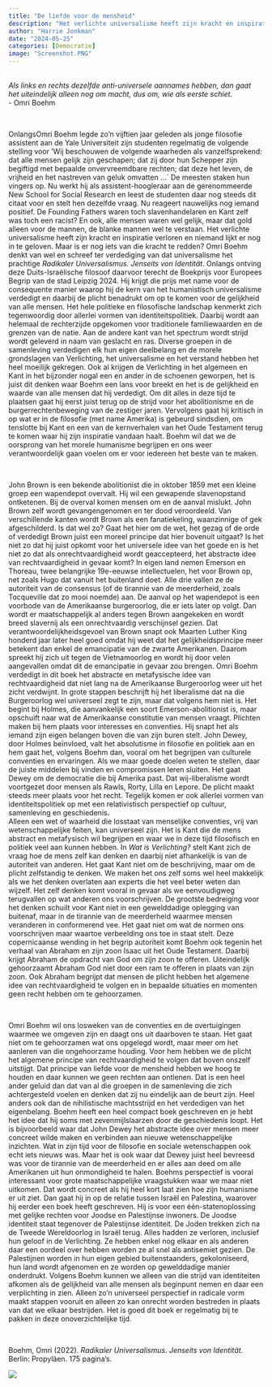 ```yaml
---
title: "De liefde voor de mensheid"
description: "Het verlichte universalisme heeft zijn kracht en inspiratie verloren en niemand lijkt er nog in te geloven. Maar is er nog iets van die kracht te redden? Omri Boehm denkt van wel en schreef ter verdediging van dat universalisme het prachtige *Radikaler Universalismus. Jenseits von Identität*."
author: "Harrie Jonkman"
date: "2024-05-25"
categories: [Democratie]
image: "Screenshot.PNG"
---
```


<br> *Als links en rechts dezelfde anti-universele aannames hebben, dan gaat het uiteindelijk alleen nog om macht, dus om, wie als eerste schiet.*\
- Omri Boehm

<br>

OnlangsOmri Boehm legde zo’n vijftien jaar geleden als jonge filosofie assistent aan de Yale Universiteit zijn studenten regelmatig de volgende stelling voor ‘Wij beschouwen de volgende waarheden als vanzelfsprekend: dat alle mensen gelijk zijn geschapen; dat zij door hun Schepper zijn begiftigd met bepaalde onvervreemdbare rechten; dat deze het leven, de vrijheid en het nastreven van geluk omvatten ...` De meesten staken hun vingers op. Nu werkt hij als assistent-hoogleraar aan de gerenommeerde New School for Social Research en leest de studenten daar nog steeds dit citaat voor en stelt hen dezelfde vraag. Nu reageert nauwelijks nog iemand positief. De Founding Fathers waren toch slavenhandelaren en Kant zelf was toch een racist? En ook, alle mensen waren wel gelijk, maar dat gold alleen voor de mannen, de blanke mannen wel te verstaan. Het verlichte universalisme heeft zijn kracht en inspiratie verloren en niemand lijkt er nog in te geloven. Maar is er nog iets van die kracht te redden? Omri Boehm denkt van wel en schreef ter verdediging van dat universalisme het prachtige *Radikaler Universalismus. Jenseits von Identität*. Onlangs ontving deze Duits-Israëlische filosoof daarvoor terecht de Boekprijs voor Europees Begrip van de stad Leipzig 2024. Hij krijgt die prijs met name voor de consequente manier waarop hij de kern van het humanistisch universalisme verdedigt en daarbij de plicht benadrukt om op te komen voor de gelijkheid van alle mensen. 
  Het hele politieke en filosofische landschap kenmerkt zich tegenwoordig door allerlei vormen van identiteitspolitiek. Daarbij wordt aan helemaal de rechterzijde opgekomen voor traditionele familiewaarden en de grenzen van de natie. Aan de andere kant van het spectrum wordt strijd wordt geleverd in naam van geslacht en ras. Diverse groepen in de samenleving verdedigen elk hun eigen deelbelang en de morele grondslagen van Verlichting, het universalisme en het verstand hebben het heel moeilijk gekregen. Ook al krijgen de Verlichting in het algemeen en Kant in het bijzonder nogal een en ander in de schoenen geworpen, het is juist dit denken waar Boehm een lans voor breekt en het is de gelijkheid en waarde van alle mensen dat hij verdedigt. Om dit alles in deze tijd te plaatsen gaat hij eerst juist terug op de strijd voor het abolitionisme en de burgerrechtenbeweging van de zestiger jaren. Vervolgens gaat hij kritisch in op wat er in de filosofie (met name Amerika) is gebeurd sindsdien, om tenslotte bij Kant en een van de kernverhalen van het Oude Testament terug te komen waar hij zijn inspiratie vandaan haalt. Boehm wil dat we de oorsprong van het morele humanisme begrijpen en ons weer verantwoordelijk gaan voelen om er voor iedereen het beste van te maken. 

<br>

John Brown is een bekende abolitionist die in oktober 1859 met een kleine groep een wapendepot overvalt. Hij wil een gewapende slavenopstand ontketenen. Bij de overval komen mensen om en de aanval mislukt. John Brown zelf wordt gevangengenomen en ter dood veroordeeld. Van verschillende kanten wordt Brown als een fanatiekeling, waanzinnige of gek afgeschilderd. Is dat wel zo? Gaat het hier om de wet, het gezag of de orde of verdedigt Brown juist een moreel principe dat hier bovenuit uitgaat? Is het niet zo dat hij juist opkomt voor het universele idee van het goede en is het niet zo dat als onrechtvaardigheid wordt geaccepteerd, het abstracte idee van rechtvaardigheid in gevaar komt? In eigen land nemen Emerson en Thoreau, twee belangrijke 19e-eeuwse intellectuelen, het voor Brown op, net zoals Hugo dat vanuit het buitenland doet. Alle drie vallen ze de autoriteit van de consensus (of de tirannie van de meerderheid, zoals Tocqueville dat zo mooi noemde) aan. De aanval op het wapendepot is een voorbode van de Amerikaanse burgeroorlog, die er iets later op volgt. Dan wordt er maatschappelijk al anders tegen Brown aangekeken en wordt breed slavernij als een onrechtvaardig verschijnsel gezien. Dat verantwoordelijkheidsgevoel van Brown snapt ook Maarten Luther King honderd jaar later heel goed omdat hij weet dat het gelijkheidsprincipe meer betekent dan enkel de emancipatie van de zwarte Amerikanen. Daarom spreekt hij zich uit tegen de Vietnamoorlog en wordt hij door velen aangevallen omdat dit de emancipatie in gevaar zou brengen. 
  Omri Boehm verdedigt in dit boek het abstracte en metafysische idee van rechtvaardigheid dat niet lang na de Amerikaanse Burgeroorlog weer uit het zicht verdwijnt. In grote stappen beschrijft hij het liberalisme dat na die Burgeroorlog wel universeel zegt te zijn, maar dat volgens hem niet is. Het begint bij Holmes, die aanvankelijk een soort Emerson-abolitionist is, maar opschuift naar wat de Amerikaanse constitutie van mensen vraagt. Plichten maken bij hem plaats voor interesses en conventies. Hij snapt het als iemand zijn eigen belangen boven die van zijn buren stelt. John Dewey, door Holmes beïnvloed, valt het absolutisme in filosofie en politiek aan en hem gaat het, volgens Boehm dan, vooral om het begrijpen van culturele conventies en ervaringen. Als we maar goede doelen weten te stellen, daar de juiste middelen bij vinden en compromissen leren sluiten. Het gaat Dewey om de democratie die bij Amerika past. Dat wij-liberalisme wordt voortgezet door mensen als Rawls, Rorty, Lilla en Lepore. De plicht maakt steeds meer plaats voor het recht. Tegelijk komen er ook allerlei vormen van identiteitspolitiek op met een relativistisch perspectief op cultuur, samenleving en geschiedenis.  
  Alleen een wet of waarheid die losstaat van menselijke conventies, vrij van wetenschappelijke feiten, kan universeel zijn. Het is Kant die de mens abstract en metafysisch wil begrijpen en waar we in deze tijd filosofisch en politiek veel aan kunnen hebben. In *Wat is Verlichting?* stelt Kant zich de vraag hoe de mens zelf kan denken en daarbij niet afhankelijk is van de autoriteit van anderen. Het gaat Kant niet om de beschrijving, maar om de plicht zelfstandig te denken. We maken het ons zelf soms wel heel makkelijk als we het denken overlaten aan experts die het veel beter weten dan wijzelf. Het zelf denken komt vooral in gevaar als we eenvoudigweg terugvallen op wat anderen ons voorschrijven. De grootste bedreiging voor het denken schuilt voor Kant niet in een gewelddadige oplegging van buitenaf, maar in de tirannie van de meerderheid waarmee mensen veranderen in conformerend vee. Het gaat niet om wat de normen ons voorschrijven maar waartoe verbeelding ons toe in staat stelt. Deze copernicaanse wending in het begrip autoriteit komt Boehm ook tegenin het verhaal van Abraham en zijn zoon Isaac uit het Oude Testament. Daarbij krijgt Abraham de opdracht van God om zijn zoon te offeren. Uiteindelijk gehoorzaamt Abraham God niet door een ram te offeren in plaats van zijn zoon. Ook Abraham begrijpt dat mensen de plicht hebben het algemene idee van rechtvaardigheid te volgen en in bepaalde situaties en momenten geen recht hebben om te gehoorzamen.

<br>

Omri Boehm wil ons losweken van de conventies en de overtuigingen waarmee we omgeven zijn en daagt ons uit daarboven te staan. Het gaat niet om te gehoorzamen wat ons opgelegd wordt, maar meer om het aanleren van die ongehoorzame houding. Voor hem hebben we de plicht het algemene principe van rechtvaardigheid te volgen dat boven onszelf uitstijgt. Dat principe van liefde voor de mensheid hebben we hoog te houden en daar kunnen we geen rechten aan ontlenen. Dat is een heel ander geluid dan dat van al die groepen in de samenleving die zich achtergesteld voelen en denken dat zij nu eindelijk aan de beurt zijn. Heel anders ook dan de nihilistische machtsstrijd en het verdedigen van het eigenbelang. Boehm heeft een heel compact boek geschreven en je hebt het idee dat hij soms met zevenmijlslaarzen door de geschiedenis loopt. Het is bijvoorbeeld waar dat John Dewey het abstracte idee over mensen meer concreet wilde maken en verbinden aan nieuwe wetenschappelijke inzichten. Wat in zijn tijd voor de filosofie en sociale wetenschappen ook echt iets nieuws was. Maar het is ook waar dat Dewey juist heel bevreesd was voor de tirannie van de meerderheid en er alles aan deed om alle Amerikanen uit hun onmondigheid te halen. 
  Boehms perspectief is vooral interessant voor grote maatschappelijke vraagstukken waar we maar niet uitkomen. Dat wordt concreet als hij heel kort laat zien hoe zijn humanisme er uit ziet. Dan gaat hij in op de relatie tussen Israël en Palestina, waarover hij eerder een boek heeft geschreven. Hij is voor een één-statenoplossing met gelijke rechten voor Joodse en Palestijnse inwoners. De Joodse identiteit staat tegenover de Palestijnse identiteit. De Joden trekken zich na de Tweede Wereldoorlog in Israël terug. Alles hadden ze verloren, inclusief hun geloof in de Verlichting. Ze hebben enkel nog elkaar en als anderen daar een oordeel over hebben worden ze al snel als antisemiet gezien. De Palestijnen worden in hun eigen gebied buitenstaanders, gekoloniseerd, hun land wordt afgenomen en ze worden op gewelddadige manier onderdrukt. Volgens Boehm kunnen we alleen van die strijd van identiteiten afkomen als de gelijkheid van alle mensen als beginpunt nemen en daar een verplichting in zien. Alleen zo’n universeel perspectief in radicale vorm maakt stappen vooruit en alleen zo kan onrecht worden bestreden in plaats van dat we elkaar bestrijden. Het is goed dit boek er regelmatig bij te pakken in deze onoverzichtelijke tijd.

<br>

Boehm, Omri (2022). *Radikaler Universalismus. Jenseits von Identität.* Berlin: Propyläen. 175 pagina’s.

![ ](Screenshot.png)
